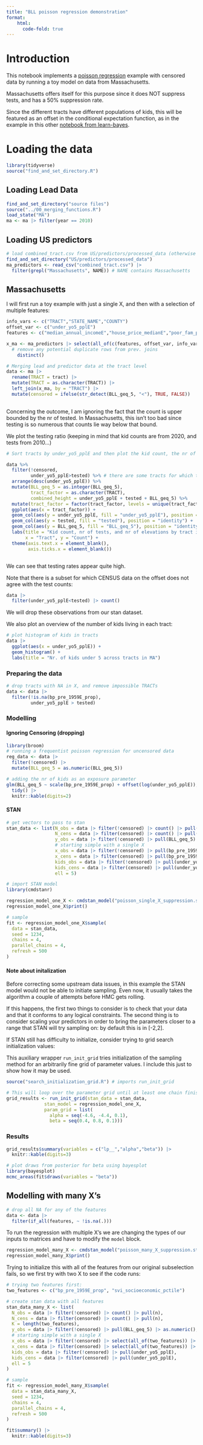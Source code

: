 ```yaml
---
title: "BLL poisson regression demonstration"
format:
    html:
      code-fold: true
---
```


# Introduction

This notebook implements a [poisson regression](https://github.com/fditraglia/learn-bayes/blob/main/censored-data-STAN.qmd) example with censored data by running a toy model on data from Massachusetts.

Massachusetts offers itself for this purpose since it does NOT suppress tests, and has a 50% suppression rate.

Since the different tracts have different populations of kids, this will be featured as an offset in the conditional expectation function, as in the example in this other [notebook from learn-bayes](https://github.com/fditraglia/learn-bayes/blob/main/poisson-regression-STAN.qmd).

# Loading the data

```r
library(tidyverse)
source("find_and_set_directory.R")
```

## Loading Lead Data

```r
find_and_set_directory("source files")
source("../00_merging_functions.R")
load_state("MA")
ma <- ma |> filter(year == 2010)
```

## Loading US predictors

```r
# load combined_tract.csv from US/predictors/processed_data (otherwise get it from GDrive!)
find_and_set_directory("US/predictors/processed_data")
ma_predictors <- read_csv("combined_tract.csv") |>
  filter(grepl("Massachusetts", NAME)) # NAME contains Massachusetts
```

## Massachusetts

I will first run a toy example with just a single X, and then with a selection of multiple features:

```r
info_vars <- c("TRACT","STATE_NAME","COUNTY") 
offset_var <- c("under_yo5_pplE")
features <- c("median_annual_incomeE","house_price_medianE","poor_fam_propE","black_ppl_propE", "bp_pre_1959E_prop", "svi_socioeconomic_pctile")

x_ma <- ma_predictors |> select(all_of(c(features, offset_var, info_vars))) |>
  # remove any potential duplicate rows from prev. joins
    distinct()
```

```r
# Merging lead and predictor data at the tract level
data <- ma |> 
  rename(TRACT = tract) |> 
  mutate(TRACT = as.character(TRACT)) |> 
  left_join(x_ma, by = "TRACT") |> 
  mutate(censored = ifelse(str_detect(BLL_geq_5, "<"), TRUE, FALSE))
  
```

Concerning the outcome, I am ignoring the fact that the count is upper bounded by the nr of tested. In Massachusetts, this isn't too bad since testing is so numerous that counts lie way below that bound.

We plot the testing ratio (keeping in mind that kid counts are from 2020, and tests from 2010...)

```r
# Sort tracts by under_yo5_pplE and then plot the kid count, the nr of tests, and number of elevations by ordered tract

data %>%
  filter(!censored,
         under_yo5_pplE>tested) %>% # there are some tracts for which this is violated
  arrange(desc(under_yo5_pplE)) %>%
  mutate(BLL_geq_5 = as.integer(BLL_geq_5),
         tract_factor = as.character(TRACT),
         combined_height = under_yo5_pplE + tested + BLL_geq_5) %>%
  mutate(tract_factor = factor(tract_factor, levels = unique(tract_factor[order(combined_height, decreasing = TRUE)]))) %>%
  ggplot(aes(x = tract_factor)) +
  geom_col(aes(y = under_yo5_pplE, fill = "under_yo5_pplE"), position = "identity") +
  geom_col(aes(y = tested, fill = "tested"), position = "identity") +
  geom_col(aes(y = BLL_geq_5, fill = "BLL_geq_5"), position = "identity") +
  labs(title = "Kid count, nr of tests, and nr of elevations by tract in MA",
       x = "Tract", y = "Count") +
  theme(axis.text.x = element_blank(),
        axis.ticks.x = element_blank())



```

We can see that testing rates appear quite high.

Note that there is a subset for which CENSUS data on the offset does not agree with the test counts:

```r
data |> 
  filter(under_yo5_pplE<tested) |> count()
```

We will drop these observations from our stan dataset.

We also plot an overview of the number of kids living in each tract:

```r
# plot histogram of kids in tracts
data |> 
  ggplot(aes(x = under_yo5_pplE)) +
  geom_histogram() +
  labs(title = "Nr. of kids under 5 across tracts in MA")
```

### Preparing the data

```r
# drop tracts with NA in X, and remove impossible TRACTs
data <- data |>
  filter(!is.na(bp_pre_1959E_prop),
         under_yo5_pplE > tested)
```

### Modelling

#### Ignoring Censoring (dropping)

```r
library(broom)
# running a frequentist poisson regression for uncensored data
reg_data <- data |> 
  filter(!censored) |> 
  mutate(BLL_geq_5 = as.numeric(BLL_geq_5))

# adding the nr of kids as an exposure parameter
glm(BLL_geq_5 ~ scale(bp_pre_1959E_prop) + offset(log(under_yo5_pplE)), data = reg_data, family = "poisson") |>
  tidy() |>
  knitr::kable(digits=2)
```

#### STAN

```r
# get vectors to pass to stan
stan_data <- list(N_obs = data |> filter(!censored) |> count() |> pull(n),
                  N_cens = data |> filter(censored) |> count() |> pull(n),
                  y_obs = data |> filter(!censored) |> pull(BLL_geq_5) |> as.numeric(),
                  # starting simple with a single X
                  x_obs = data |> filter(!censored) |> pull(bp_pre_1959E_prop) |> scale() |> as.vector(),
                  x_cens = data |> filter(censored) |> pull(bp_pre_1959E_prop) |> scale() |> as.vector(),
                  kids_obs = data |> filter(!censored) |> pull(under_yo5_pplE),
                  kids_cens = data |> filter(censored) |> pull(under_yo5_pplE),
                  ell = 5)

```

```r
# import STAN model
library(cmdstanr)

regression_model_one_X <- cmdstan_model("poisson_single_X_suppression.stan")
regression_model_one_X$print()
```

```r
# sample 
fit <- regression_model_one_X$sample(
  data = stan_data,
  seed = 1234,
  chains = 4, 
  parallel_chains = 4,
  refresh = 500
)
```

#### Note about initalization

Before correcting some upstream data issues, in this example the STAN model would not be able to initiate sampling. Even now, it usually takes the algorithm a couple of attempts before HMC gets rolling.

If this happens, the first two things to consider is to check that your data and that it conforms to any logical constraints. The second thing is to consider scaling your predictors in order to bring the parameters closer to a range that STAN will try sampling on: by default this is in \[-2,2\].

If STAN still has difficulty to initialize, consider trying to grid search initialization values:

This auxiliary wrapper `run_init_grid` tries initialization of the sampling method for an arbitrarily fine grid of parameter values. I include this just to show how it may be used.

```r
source("search_initialization_grid.R") # imports run_init_grid
```

```r
# This will loop over the parameter grid until at least one chain finished successfully.
grid_results <- run_init_grid(stan_data = stan_data, 
              stan_model = regression_model_one_X, 
              param_grid = list(
                alpha = seq(-4.6, -4.4, 0.1), 
                beta = seq(0.4, 0.8, 0.1)))
```

### Results

```r
grid_results$summary(variables = c("lp__","alpha","beta")) |> 
  knitr::kable(digits=3)
```

```r
# plot draws from posterior for beta using bayesplot
library(bayesplot)
mcmc_areas(fit$draws(variables = "beta"))
```

## Modelling with many X's

```r
# drop all NA for any of the features
data <- data |> 
  filter(if_all(features, ~ !is.na(.)))
```

To run the regression with multiple X's we are changing the types of our inputs to matrices and have to modify the `model` block.

```r
regression_model_many_X <- cmdstan_model("poisson_many_X_suppression.stan")
regression_model_many_X$print()
```

Trying to initialize this with all of the features from our original subselection fails, so we first try with two X to see if the code runs:

```r
# trying two features first:
two_features <- c("bp_pre_1959E_prop", "svi_socioeconomic_pctile")
```

```r
# create stan data with all features
stan_data_many_X <- list(
  N_obs = data |> filter(!censored) |> count() |> pull(n),
  N_cens = data |> filter(censored) |> count() |> pull(n),
  K = length(two_features),
  y_obs = data |> filter(!censored) |> pull(BLL_geq_5) |> as.numeric(),
  # starting simple with a single X
  x_obs = data |> filter(!censored) |> select(all_of(two_features)) |> scale() |> as.matrix(),
  x_cens = data |> filter(censored) |> select(all_of(two_features)) |> scale() |> as.matrix(),
  kids_obs = data |> filter(!censored) |> pull(under_yo5_pplE),
  kids_cens = data |> filter(censored) |> pull(under_yo5_pplE),
  ell = 5
)
```

```r
# sample
fit <- regression_model_many_X$sample(
  data = stan_data_many_X,
  seed = 1234,
  chains = 4, 
  parallel_chains = 4,
  refresh = 500
)
```

```r
fit$summary() |> 
  knitr::kable(digits=3)
```

```{}
```
